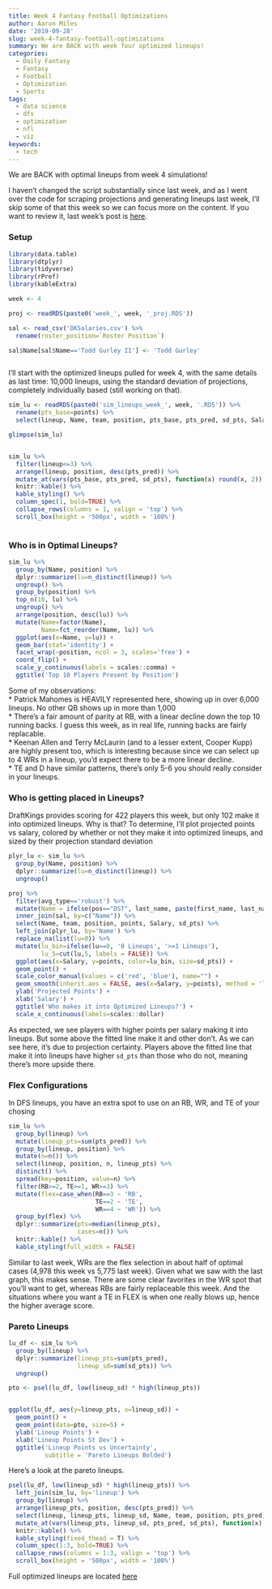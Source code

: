 ```yaml
---
title: Week 4 Fantasy Football Optimizations
author: Aaron Miles
date: '2019-09-28'
slug: week-4-fantasy-football-optimizations
summary: We are BACK with week four optimized lineups!
categories:
  - Daily Fantasy
  - Fantasy
  - Football
  - Optimization
  - Sports
tags:
  - data science
  - dfs
  - optimization
  - nfl
  - viz
keywords:
  - tech
---
```


We are BACK with optimal lineups from week 4 simulations!

I haven't changed the script substantially since last week, and as I went over the code for scraping projections and generating lineups last week, I'll skip some of that this week so we can focus more on the content. If you want to review it, last week's post is [here](https://amiles.netlify.com/2019/09/building-optimal-daily-fantasy-lineups-in-r/).

### Setup

```r
library(data.table)
library(dtplyr)
library(tidyverse)
library(rPref)
library(kableExtra)

week <- 4

proj <- readRDS(paste0('week_', week, '_proj.RDS'))

sal <- read_csv('DKSalaries.csv') %>%
  rename(roster_position=`Roster Position`)

sal$Name[sal$Name=='Todd Gurley II'] <- 'Todd Gurley'



```

I'll start with the optimized lineups pulled for week 4, with the same details as last time: 10,000 lineups, using the standard deviation of projections, completely individually based (still working on that).

```r

sim_lu <- readRDS(paste0('sim_lineups_week_', week, '.RDS')) %>%
  rename(pts_base=points) %>%
  select(lineup, Name, team, position, pts_base, pts_pred, sd_pts, Salary)

glimpse(sim_lu)


sim_lu %>%
  filter(lineup<=3) %>%
  arrange(lineup, position, desc(pts_pred)) %>%
  mutate_at(vars(pts_base, pts_pred, sd_pts), function(x) round(x, 2)) %>%
  knitr::kable() %>%
  kable_styling() %>%
  column_spec(1, bold=TRUE) %>%
  collapse_rows(columns = 1, valign = 'top') %>%
  scroll_box(height = '500px', width = '100%')
  

```

### Who is in Optimal Lineups?  

```r
sim_lu %>%
  group_by(Name, position) %>%
  dplyr::summarize(lu=n_distinct(lineup)) %>%
  ungroup() %>%
  group_by(position) %>%
  top_n(10, lu) %>%
  ungroup() %>%
  arrange(position, desc(lu)) %>%
  mutate(Name=factor(Name),
         Name=fct_reorder(Name, lu)) %>%
  ggplot(aes(x=Name, y=lu)) +
  geom_bar(stat='identity') +
  facet_wrap(~position, ncol = 3, scales='free') +
  coord_flip() +
  scale_y_continuous(labels = scales::comma) +
  ggtitle('Top 10 Players Present by Position')
```

Some of my observations:  
  * Patrick Mahomes is HEAVILY represented here, showing up in over 6,000 lineups. No other QB shows up in more than 1,000  
  * There's a fair amount of parity at RB, with a linear decline down the top 10 running backs. I guess this week, as in real life, running backs are fairly replacable.  
  * Keenan Allen and Terry McLaurin (and to a lesser extent, Cooper Kupp) are highly present too, which is interesting because since we can select up to 4 WRs in a lineup, you'd expect there to be a more linear decline.  
  * TE and D have similar patterns, there's only 5-6 you should really consider in your lineups.
  
### Who is getting placed in Lineups?

DraftKings provides scoring for 422 players this week, but only 102 make it into optimized lineups. Why is that? To determine, I'll plot projected points vs salary, colored by whether or not they make it into optimized lineups, and sized by their projection standard deviation

```r
plyr_lu <- sim_lu %>%
  group_by(Name, position) %>%
  dplyr::summarize(lu=n_distinct(lineup)) %>%
  ungroup() 

proj %>% 
  filter(avg_type=='robust') %>%
  mutate(Name = ifelse(pos=="DST", last_name, paste(first_name, last_name))) %>%
  inner_join(sal, by=c("Name")) %>%
  select(Name, team, position, points, Salary, sd_pts) %>%
  left_join(plyr_lu, by='Name') %>%
  replace_na(list(lu=0)) %>%
  mutate(lu_bin=ifelse(lu==0, '0 Lineups', '>=1 Lineups'),
         lu_5=cut(lu,5, labels = FALSE)) %>%
  ggplot(aes(x=Salary, y=points, color=lu_bin, size=sd_pts)) +
  geom_point() +
  scale_color_manual(values = c('red', 'blue'), name="") +
  geom_smooth(inherit.aes = FALSE, aes(x=Salary, y=points), method = 'lm', se=FALSE) +
  ylab('Projected Points') +
  xlab('Salary') +
  ggtitle('Who makes it into Optimized Lineups?') +
  scale_x_continuous(labels=scales::dollar)
```

As expected, we see players with higher points per salary making it into lineups. But some above the fitted line make it and other don't. As we can see here, it's due to projection certainty. Players above the fitted line that make it into lineups have higher `sd_pts` than those who do not, meaning there's more upside there.
  
### Flex Configurations

In DFS lineups, you have an extra spot to use on an RB, WR, and TE of your chosing

```r
sim_lu %>%
  group_by(lineup) %>%
  mutate(lineup_pts=sum(pts_pred)) %>%
  group_by(lineup, position) %>%
  mutate(n=n()) %>%
  select(lineup, position, n, lineup_pts) %>%
  distinct() %>%
  spread(key=position, value=n) %>%
  filter(RB>=2, TE>=1, WR>=3) %>%
  mutate(flex=case_when(RB==3 ~ 'RB',
                        TE==2 ~ 'TE',
                        WR==4 ~ 'WR')) %>%
  group_by(flex) %>%
  dplyr::summarize(pts=median(lineup_pts),
                   cases=n()) %>%
  knitr::kable() %>%
  kable_styling(full_width = FALSE)

```

Similar to last week, WRs are the flex selection in about half of optimal cases (4,978 this week vs 5,775 last week). Given what we saw with the last graph, this makes sense. There are some clear favorites in the WR spot that you'll want to get, whereas RBs are fairly replaceable this week. And the situations where you want a TE in FLEX is when one really blows up, hence the higher average score. 

### Pareto Lineups

```r
lu_df <- sim_lu %>%
  group_by(lineup) %>%
  dplyr::summarize(lineup_pts=sum(pts_pred),
                   lineup_sd=sum(sd_pts)) %>%
  ungroup()

pto <- psel(lu_df, low(lineup_sd) * high(lineup_pts))


ggplot(lu_df, aes(y=lineup_pts, x=lineup_sd)) +
  geom_point() +
  geom_point(data=pto, size=5) +
  ylab('Lineup Points') +
  xlab('Lineup Points St Dev') +
  ggtitle('Lineup Points vs Uncertainty',
          subtitle = 'Pareto Lineups Bolded')
```


Here's a look at the pareto lineups.

```r
psel(lu_df, low(lineup_sd) * high(lineup_pts)) %>%
  left_join(sim_lu, by='lineup') %>%
  group_by(lineup) %>%
  arrange(lineup_pts, position, desc(pts_pred)) %>%
  select(lineup, lineup_pts, lineup_sd, Name, team, position, pts_pred, sd_pts, Salary) %>%
  mutate_at(vars(lineup_pts, lineup_sd, pts_pred, sd_pts), function(x) round(x, 2)) %>%
  knitr::kable() %>%
  kable_styling(fixed_thead = T) %>%
  column_spec(1:3, bold=TRUE) %>%
  collapse_rows(columns = 1:3, valign = 'top') %>%
  scroll_box(height = '500px', width = '100%')

```


Full optimized lineups are located [here](https://drive.google.com/file/d/1cPTcm_9Fr12kamF-cK9shQmNSw1EGR4f/view?usp=sharing)
